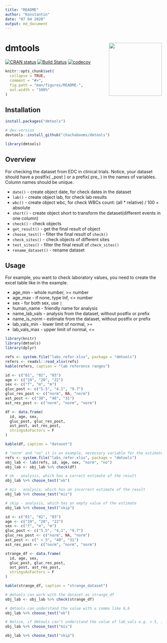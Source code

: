 ```yaml
---
title: "README"
author: "Konstantin"
date: "07 04 2020"
output: md_document
---
```

# dmtools  <img src='man/figures/logo.png' align="right" height="170" />
[![CRAN status](https://www.r-pkg.org/badges/version/dmtools)](https://CRAN.R-project.org/package=dmtools)
[![Build Status](https://travis-ci.com/chachabooms/dmtools.svg?token=pmH5ZxVz4xaZTjx5TDKs&branch=master)](https://travis-ci.com/chachabooms/dmtools) [![codecov](https://codecov.io/gh/chachabooms/dmtools/branch/master/graph/badge.svg?token=AEKUFWUUXZ)](https://codecov.io/gh/chachabooms/dmtools)

```r
knitr::opts_chunk$set(
  collapse = TRUE,
  comment = "#>",
  fig.path = "man/figures/README-",
  out.width = "100%"
)
```

## Installation
```r
install.packages("dmtools")

# dev-version
devtools::install_github("chachabooms/dmtools")

library(dmtools)
```

## Overview
For checking the dataset from EDC in clinical trials. 
Notice, your dataset should have a postfix( \_post ) or a prefix( pre\_ ) in the names of variables. Column names should be unique.

* `date()` - create object date, for check dates in the dataset
* `lab()` - create object lab, for check lab results
* `wbc()` - create object wbc, for check WBCs count: (all * relative) / 100 = absolute
* `short()` - create object short to transform the dataset(different events in one column)
* `check()` - check objects
* `get_result()` - get the final result of object
* `choose_test()` - filter the final result of `check()`
* `check_sites()` - check objects of different sites
* `test_sites()` - filter the final result of `check_sites()`
* `rename_dataset()` - rename dataset

## Usage

For example, you want to check laboratory values, you need to create the excel table like in the example.  

* age_min - whole number, >= number
* age_max - if none, type Inf, <= number  
* sex - for both sex, use `|`
* human_name - friendly name for analysis
* name_lab_vals - analysis from the dataset, without postfix or prefix
* name_is_norm - estimate from the dataset, without postfix or prefix
* lab_vals_min - lower limit of normal, >= 
* lab_vals_max - upper limit of normal, <=

```r
library(knitr)
library(dmtools)
library(dplyr)

refs <- system.file("labs_refer.xlsx", package = "dmtools")
refers <- readxl::read_xlsx(refs)
kable(refers, caption = "lab reference ranges")
```


```r

id <- c("01", "02", "03")
age <- c("19", "20", "22")
sex <- c("f", "m", "m")
gluc_post <- c("5.5", "4.1", "9.7")
gluc_res_post <- c("norm", NA, "norm")
ast_post <- c("30", "48", "31")
ast_res_post <- c("norm", "norm", "norm")

df <- data.frame(
  id, age, sex,
  gluc_post, gluc_res_post,
  ast_post, ast_res_post,
  stringsAsFactors = F
)

kable(df, caption = "dataset")
```


```r
# "norm" and "no" it is an example, necessary variable for the estimate, get from the dataset
refs <- system.file("labs_refer.xlsx", package = "dmtools")
obj_lab <- lab(refs, id, age, sex, "norm", "no")
obj_lab <- obj_lab %>% check(df)

# ok - analysis, which has a correct estimate of the result
obj_lab %>% choose_test("ok")

# mis - analysis, which has an incorrect estimate of the result
obj_lab %>% choose_test("mis")

# skip - analysis, which has an empty value of the estimate
obj_lab %>% choose_test("skip")
```

```r

id <- c("01", "02", "03")
age <- c("19", "20", "22")
sex <- c("f", "m", "m")
gluc_post <- c("5,5", "4,1", "9,7")
gluc_res_post <- c("norm", NA, "norm")
ast_post <- c(" < 5", "48", "31")
ast_res_post <- c("norm", "norm", "norm")

strange_df <- data.frame(
  id, age, sex,
  gluc_post, gluc_res_post,
  ast_post, ast_res_post,
  stringsAsFactors = F
)

kable(strange_df, caption = "strange_dataset")
```

```r
# dmtools can work with the dataset as strange_df
obj_lab <- obj_lab %>% check(strange_df)

# dmtools can understand the value with a comma like 6,6 
obj_lab %>% choose_test("ok")

# Notice, if dmtools can't understand the value of lab_vals e.g. < 5, it puts Inf in the vals_to_dbl
obj_lab %>% choose_test("mis")

obj_lab %>% choose_test("skip")
```
